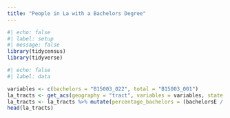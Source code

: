 ```yaml
---
title: "People in La with a Bachelors Degree"
---
```


```r
#| echo: false
#| label: setup
#| message: false
library(tidycensus) 
library(tidyverse) 
```

```r
#| echo: false
#| label: data

variables <- c(bachelors = "B15003_022", total = "B15003_001")
la_tracts <- get_acs(geography = "tract", variables = variables, state = "CA", county = "Los Angeles", year = 2021, survey = "acs5", output = "wide")
la_tracts <- la_tracts %>% mutate(percentage_bachelors = (bachelorsE / totalE) * 100)
head(la_tracts)
```

